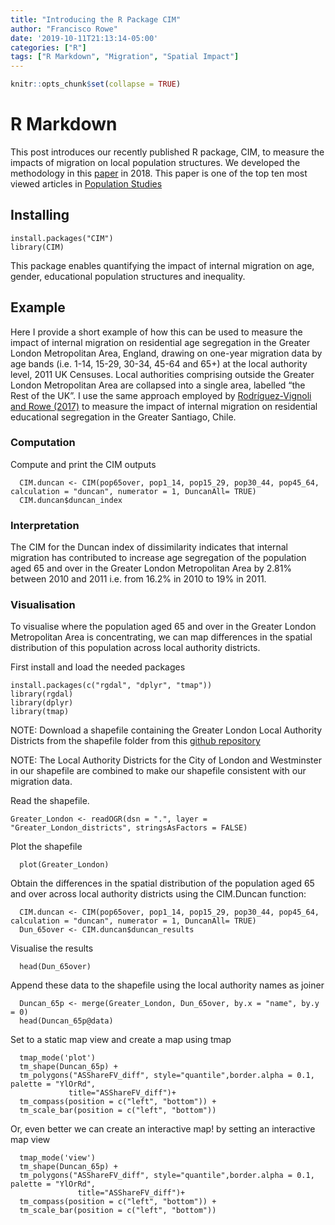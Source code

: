 ```yaml
---
title: "Introducing the R Package CIM"
author: "Francisco Rowe"
date: '2019-10-11T21:13:14-05:00'
categories: ["R"]
tags: ["R Markdown", "Migration", "Spatial Impact"]
---
```


```r
knitr::opts_chunk$set(collapse = TRUE)
```

# R Markdown

This post introduces our recently published R package, CIM, to measure the impacts of migration on local population structures. We developed the methodology in this [paper](https://doi.org/10.1080/00324728.2017.1416155) in 2018. This paper is one of the top ten most viewed articles in [Population Studies](https://www.tandfonline.com/action/showMostReadArticles?journalCode=rpst20)

## Installing
```
install.packages("CIM")
library(CIM)
```

This package enables quantifying the impact of internal migration on age, gender, educational population structures and inequality.

## Example

Here I provide a short example of how this can be used to measure the impact of internal migration on residential age segregation in the Greater London Metropolitan Area, England, drawing on one-year migration data by age bands (i.e. 1-14, 15-29, 30-34, 45-64 and 65+) at the local authority level, 2011 UK Censuses. Local authorities comprising outside the Greater London Metropolitan Area are collapsed into a single area, labelled "the Rest of the UK". I use the same approach employed by [Rodríguez-Vignoli and Rowe (2017)](https://www.researchgate.net/publication/321998653_The_Changing_Impacts_of_Internal_Migration_on_Residential_Socio-Economic_Segregation_in_the_Greater_Santiago) to measure the impact of internal migration on residential educational segregation in the Greater Santiago, Chile.

### Computation

Compute and print the CIM outputs

```
  CIM.duncan <- CIM(pop65over, pop1_14, pop15_29, pop30_44, pop45_64, calculation = "duncan", numerator = 1, DuncanAll= TRUE)
  CIM.duncan$duncan_index
```

### Interpretation

The CIM for the Duncan index of dissimilarity indicates that internal migration has contributed to increase age segregation of the population aged 65 and over in the Greater London Metropolitan Area by 2.81% between 2010 and 2011 i.e. from 16.2% in 2010 to 19% in 2011.

### Visualisation

To visualise where the population aged 65 and over in the Greater London Metropolitan Area is concentrating, we can map differences in the spatial distribution of this population across local authority districts.

First install and load the needed packages

```
install.packages(c("rgdal", "dplyr", "tmap"))
library(rgdal)
library(dplyr)
library(tmap)
```
  
NOTE: Download a shapefile containing the Greater London Local Authority Districts from the shapefile folder from this [github repository](https://github.com/fcorowe/cim)

NOTE: The Local Authority Districts for the City of London and Westminster in our shapefile are combined to make our shapefile consistent with our migration data.

Read the shapefile.

```
Greater_London <- readOGR(dsn = ".", layer = "Greater_London_districts", stringsAsFactors = FALSE)
```

Plot the shapefile

```
  plot(Greater_London)
```
  
Obtain the differences in the spatial distribution of the population aged 65 and over across local authority districts using the CIM.Duncan function:

```
  CIM.duncan <- CIM(pop65over, pop1_14, pop15_29, pop30_44, pop45_64, calculation = "duncan", numerator = 1, DuncanAll= TRUE)
  Dun_65over <- CIM.duncan$duncan_results
```

Visualise the results
  
```
  head(Dun_65over)
```
Append these data to the shapefile using the local authority names as joiner

```
  Duncan_65p <- merge(Greater_London, Dun_65over, by.x = "name", by.y = 0)
  head(Duncan_65p@data)
```
  
Set to a static map view and create a map using tmap

```
  tmap_mode('plot')
  tm_shape(Duncan_65p) +
  tm_polygons("ASShareFV_diff", style="quantile",border.alpha = 0.1, palette = "YlOrRd", 
             title="ASShareFV_diff")+
  tm_compass(position = c("left", "bottom")) +
  tm_scale_bar(position = c("left", "bottom"))
```
  
Or, even better we can create an interactive map! by setting an interactive map view

```
  tmap_mode('view')
  tm_shape(Duncan_65p) +
  tm_polygons("ASShareFV_diff", style="quantile",border.alpha = 0.1, palette = "YlOrRd", 
               title="ASShareFV_diff")+
  tm_compass(position = c("left", "bottom")) +
  tm_scale_bar(position = c("left", "bottom"))
```
